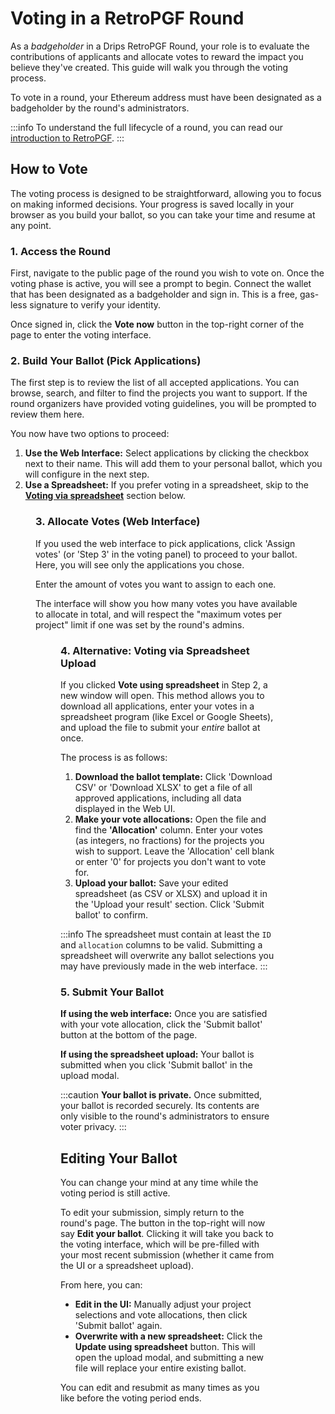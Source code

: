 # Voting in a RetroPGF Round


As a _badgeholder_ in a Drips RetroPGF Round, your role is to evaluate the contributions of applicants and allocate votes to reward the impact you believe they've created. This guide will walk you through the voting process.

To vote in a round, your Ethereum address must have been designated as a badgeholder by the round's administrators.

:::info
To understand the full lifecycle of a round, you can read our [introduction to RetroPGF](/rpgf/overview).
:::

## How to Vote

The voting process is designed to be straightforward, allowing you to focus on making informed decisions. Your progress is saved locally in your browser as you build your ballot, so you can take your time and resume at any point.

### 1. Access the Round

First, navigate to the public page of the round you wish to vote on. Once the voting phase is active, you will see a prompt to begin. Connect the wallet that has been designated as a badgeholder and sign in. This is a free, gas-less signature to verify your identity.

Once signed in, click the **Vote now** button in the top-right corner of the page to enter the voting interface.

### 2. Build Your Ballot (Pick Applications)

The first step is to review the list of all accepted applications. You can browse, search, and filter to find the projects you want to support. If the round organizers have provided voting guidelines, you will be prompted to review them here.

You now have two options to proceed:

1.  **Use the Web Interface:** Select applications by clicking the checkbox next to their name. This will add them to your personal ballot, which you will configure in the next step.
2.  **Use a Spreadsheet:** If you prefer voting in a spreadsheet, skip to the [**Voting via spreadsheet**](#4-alternative-voting-via-spreadsheet-upload) section below.

<Figure caption="Browse all accepted applications and add the ones you want to support to your personal ballot, or choose to vote via spreadsheet." src="/img/retropgf/building-your-ballot.png" />

### 3. Allocate Votes (Web Interface)

If you used the web interface to pick applications, click 'Assign votes' (or 'Step 3' in the voting panel) to proceed to your ballot. Here, you will see only the applications you chose.

Enter the amount of votes you want to assign to each one.

The interface will show you how many votes you have available to allocate in total, and will respect the "maximum votes per project" limit if one was set by the round's admins.

<Figure caption="Assign a specific number of votes to each project on your ballot." src="/img/retropgf/allocating-votes.png" />

### 4. Alternative: Voting via Spreadsheet Upload

If you clicked **Vote using spreadsheet** in Step 2, a new window will open. This method allows you to download all applications, enter your votes in a spreadsheet program (like Excel or Google Sheets), and upload the file to submit your *entire* ballot at once.

The process is as follows:

1.  **Download the ballot template:** Click 'Download CSV' or 'Download XLSX' to get a file of all approved applications, including all data displayed in the Web UI.
2.  **Make your vote allocations:** Open the file and find the **'Allocation'** column. Enter your votes (as integers, no fractions) for the projects you wish to support. Leave the 'Allocation' cell blank or enter '0' for projects you don't want to vote for.
3.  **Upload your ballot:** Save your edited spreadsheet (as CSV or XLSX) and upload it in the 'Upload your result' section. Click 'Submit ballot' to confirm.

:::info
The spreadsheet must contain at least the `ID` and `allocation` columns to be valid. Submitting a spreadsheet will overwrite any ballot selections you may have previously made in the web interface.
:::

### 5. Submit Your Ballot

**If using the web interface:** Once you are satisfied with your vote allocation, click the 'Submit ballot' button at the bottom of the page.

**If using the spreadsheet upload:** Your ballot is submitted when you click 'Submit ballot' in the upload modal.

:::caution
**Your ballot is private.**
Once submitted, your ballot is recorded securely. Its contents are only visible to the round's administrators to ensure voter privacy.
:::

## Editing Your Ballot

You can change your mind at any time while the voting period is still active.

To edit your submission, simply return to the round's page. The button in the top-right will now say **Edit your ballot**. Clicking it will take you back to the voting interface, which will be pre-filled with your most recent submission (whether it came from the UI or a spreadsheet upload).

From here, you can:

* **Edit in the UI:** Manually adjust your project selections and vote allocations, then click 'Submit ballot' again.
* **Overwrite with a new spreadsheet:** Click the **Update using spreadsheet** button. This will open the upload modal, and submitting a new file will replace your entire existing ballot.

You can edit and resubmit as many times as you like before the voting period ends.